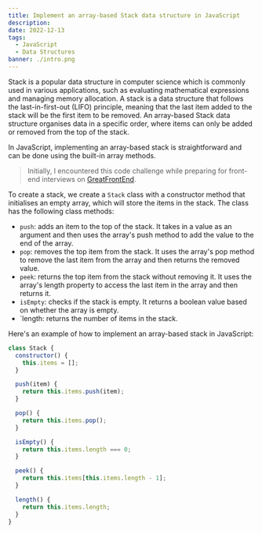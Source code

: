 ```yaml
---
title: Implement an array-based Stack data structure in JavaScript
description:
date: 2022-12-13
tags:
  - JavaScript
  - Data Structures
banner: ./intro.png
---
```


Stack is a popular data structure in computer science which is commonly used in various applications, such as evaluating mathematical expressions and managing memory allocation. A stack is a data structure that follows the last-in-first-out (LIFO) principle, meaning that the last item added to the stack will be the first item to be removed. An array-based Stack data structure organises data in a specific order, where items can only be added or removed from the top of the stack.

In JavaScript, implementing an array-based stack is straightforward and can be done using the built-in array methods.

> Initially, I encountered this code challenge while preparing for front-end interviews on [GreatFrontEnd](https://www.greatfrontend.com/?fpr=edvins).

To create a stack, we create a `Stack` class with a constructor method that initialises an empty array, which will store the items in the stack. The class has the following class methods:

- `push`: adds an item to the top of the stack. It takes in a value as an argument and then uses the array's push method to add the value to the end of the array.
- `pop`: removes the top item from the stack. It uses the array's pop method to remove the last item from the array and then returns the removed value.
- `peek`: returns the top item from the stack without removing it. It uses the array's length property to access the last item in the array and then returns it.
- `isEmpty`: checks if the stack is empty. It returns a boolean value based on whether the array is empty.
- `length: returns the number of items in the stack.

Here's an example of how to implement an array-based stack in JavaScript:

```js
class Stack {
  constructor() {
    this.items = [];
  }

  push(item) {
    return this.items.push(item);
  }

  pop() {
    return this.items.pop();
  }

  isEmpty() {
    return this.items.length === 0;
  }

  peek() {
    return this.items[this.items.length - 1];
  }

  length() {
    return this.items.length;
  }
}
```
